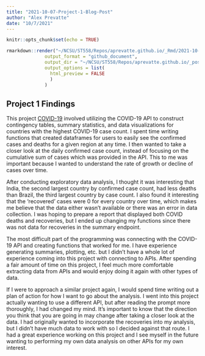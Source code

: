 ```yaml
---
title: "2021-10-07-Project-1-Blog-Post"
author: "Alex Prevatte"
date: "10/7/2021"
---
```


```r
knitr::opts_chunk$set(echo = TRUE)
```

```r
rmarkdown::render("~/NCSU/ST558/Repos/aprevatte.github.io/_Rmd/2021-10-07-Project-1-Blog-Post.Rmd", 
              output_format = "github_document", 
              output_dir = "~/NCSU/ST558/Repos/aprevatte.github.io/_posts/",
              output_options = list(
                html_preview = FALSE
                )
              )
```

## Project 1 Findings 


This project [COVID-19](https://aprevatte.github.io/COVID19-API/) involved utilizing the COVID-19 API to construct contingency tables, summary statistics, and data visualizations for countries with the highest COVID-19 case count. I spent time writing functions that created dataframes for users to easily see the confirmed cases and deaths for a given region at any time. I then wanted to take a closer look at the daily confirmed case count, instead of focusing on the cumulative sum of cases which was provided in the API. This to me was important because I wanted to understand the rate of growth or decline of cases over time.

After conducting exploratory data analysis, I thought it was interesting that India, the second largest country by confirmed case count, had less deaths than Brazil, the third largest country by case count. I also found it interesting that the 'recovered' cases were 0 for every country over time, which makes me believe that the data either wasn't available or there was an error in data collection. I was hoping to prepare a report that displayed both COVID deaths and recoveries, but I ended up changing my functions since there was not data for recoveries in the summary endpoint. 

The most difficult part of the programming was connecting with the COVID-19 API and creating functions that worked for me. I have experience generating summaries, plotting, etc. but I didn't have a whole lot of experience coming into this project with connecting to APIs. After spending a fair amount of time on this project, I feel much more comfortable extracting data from APIs and would enjoy doing it again with other types of data. 

If I were to approach a similar project again, I would spend time writing out a plan of action for how I want to go about the analysis. I went into this project actually wanting to use a different API, but after reading the prompt more thoroughly, I had changed my mind. It's important to know that the direction you think that you are going in may change after taking a closer look at the data. I had originally wanted to incorporate the recoveries into my analysis, but I didn't have much data to work with so I decided against that route. I had a great experience working on this project and I see myself in the future wanting to performing my own data analysis on other APIs for my own interest.